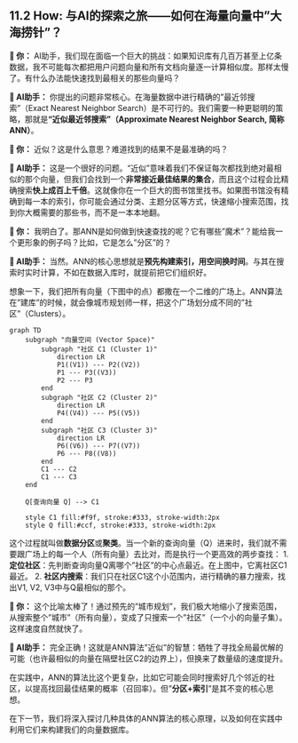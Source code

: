 ## 11.2 How: 与AI的探索之旅——如何在海量向量中"大海捞针"？

::: {.callout-note title="与AI的探索之旅"}
**👤 你：**
AI助手，我们现在面临一个巨大的挑战：如果知识库有几百万甚至上亿条数据，我不可能每次都把用户问题向量和所有文档向量逐一计算相似度。那样太慢了。有什么办法能快速找到最相关的那些向量吗？

**🤖 AI助手：**
你提出的问题非常核心。在海量数据中进行精确的"最近邻搜索"（Exact Nearest Neighbor Search）是不可行的。我们需要一种更聪明的策略，那就是**"近似最近邻搜索"（Approximate Nearest Neighbor Search, 简称ANN）**。

**👤 你：**
近似？这是什么意思？难道找到的结果不是最准确的吗？

**🤖 AI助手：**
这是一个很好的问题。"近似"意味着我们不保证每次都找到绝对最相似的那个向量，但我们会找到一个**非常接近最佳结果的集合**，而且这个过程会比精确搜索**快上成百上千倍**。这就像你在一个巨大的图书馆里找书。如果图书馆没有精确到每一本的索引，你可能会通过分类、主题分区等方式，快速缩小搜索范围，找到你大概需要的那些书，而不是一本本地翻。

**👤 你：**
我明白了。那ANN是如何做到快速查找的呢？它有哪些"魔术"？能给我一个更形象的例子吗？比如，它是怎么"分区"的？

**🤖 AI助手：**
当然。ANN的核心思想就是**预先构建索引，用空间换时间**。与其在搜索时实时计算，不如在数据入库时，就提前把它们组织好。

想象一下，我们把所有向量（下图中的点）都撒在一个二维的广场上。ANN算法在"建库"的时候，就会像城市规划师一样，把这个广场划分成不同的"社区"（Clusters）。

```mermaid
graph TD
    subgraph "向量空间 (Vector Space)"
        subgraph "社区 C1 (Cluster 1)"
            direction LR
            P1((V1)) --- P2((V2))
            P1 --- P3((V3))
            P2 --- P3
        end
        subgraph "社区 C2 (Cluster 2)"
            direction LR
            P4((V4)) --- P5((V5))
        end
        subgraph "社区 C3 (Cluster 3)"
            direction LR
            P6((V6)) --- P7((V7))
            P6 --- P8((V8))
        end
        C1 --- C2
        C1 --- C3
    end
    
    Q[查询向量 Q] --> C1
    
    style C1 fill:#f9f, stroke:#333, stroke-width:2px
    style Q fill:#ccf, stroke:#333, stroke-width:2px

```

这个过程就叫做**数据分区**或**聚类**。当一个新的查询向量（Q）进来时，我们就不需要跟广场上的每一个人（所有向量）去比对，而是执行一个更高效的两步查找：
1.  **定位社区**：先判断查询向量Q离哪个"社区"的中心点最近。在上图中，它离社区C1最近。
2.  **社区内搜索**：我们只在社区C1这个小范围内，进行精确的暴力搜索，找出V1, V2, V3中与Q最相似的那个。

**👤 你：**
这个比喻太棒了！通过预先的"城市规划"，我们极大地缩小了搜索范围，从搜索整个"城市"（所有向量），变成了只搜索一个"社区"（一个小的向量子集）。这样速度自然就快了。

**🤖 AI助手：**
完全正确！这就是ANN算法"近似"的智慧：牺牲了寻找全局最优解的可能（也许最相似的向量在隔壁社区C2的边界上），但换来了数量级的速度提升。

在实践中，ANN的算法比这个更复杂，比如它可能会同时搜索好几个邻近的社区，以提高找回最佳结果的概率（召回率）。但"**分区+索引**"是其不变的核心思想。

在下一节，我们将深入探讨几种具体的ANN算法的核心原理，以及如何在实践中利用它们来构建我们的向量数据库。
:::
